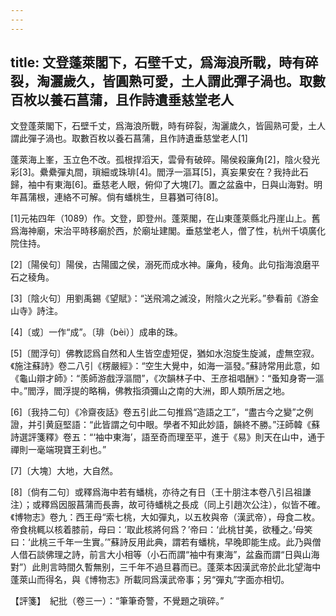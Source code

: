 ```yaml
---
---
---
```

title: 文登蓬萊閣下，石壁千丈，爲海浪所戰，時有碎裂，淘灑歲久，皆圓熟可愛，土人謂此彈子渦也。取數百枚以養石菖蒲，且作詩遺垂慈堂老人
---



文登蓬萊閣下，石壁千丈，爲海浪所戰，時有碎裂，淘灑歲久，皆圓熟可愛，土人謂此彈子渦也。取數百枚以養石菖蒲，且作詩遺垂慈堂老人[1]


蓬萊海上峯，玉立色不改。孤根捍滔天，雲骨有破碎。陽侯殺廉角[2]，陰火發光彩[3]。纍纍彈丸間，瑣細或珠琲[4]。閻浮一漚耳[5]，真妄果安在？我持此石歸，袖中有東海[6]。垂慈老人眼，俯仰了大塊[7]。置之盆盎中，日與山海對。明年菖蒲根，連絡不可解。倘有蟠桃生，旦暮猶可待[8]。

[1]元祐四年（1089）作。文登，即登州。蓬萊閣，在山東蓬萊縣北丹崖山上。舊爲海神廟，宋治平時移廟於西，於廟址建閣。垂慈堂老人，僧了性，杭州千頃廣化院住持。

[2]〔陽侯句〕陽侯，古陽國之侯，溺死而成水神。廉角，稜角。此句指海浪磨平石之稜角。

[3]〔陰火句〕用劉禹錫《望賦》：“送飛鴻之滅没，附陰火之光彩。”參看前《游金山寺》詩注。

[4]〔或〕一作“成”。〔琲（bèi）〕成串的珠。

[5]〔閻浮句〕佛教認爲自然和人生皆空虚短促，猶如水泡旋生旋滅，虚無空寂。《施注蘇詩》卷二八引《楞嚴經》：“空生大覺中，如海一漚發。”蘇詩常用此意，如《龜山辯才師》：“羨師游戲浮漚間”，《次韻林子中、王彦祖唱酬》：“蚤知身寄一漚中。”閻浮，閻浮提的略稱，佛教指須彌山之南的大洲，即人類所居之地。

[6]〔我持二句〕《冷齋夜話》卷五引此二句推爲“造語之工”，“盡古今之變”之例證，并引黄庭堅語：“此皆謂之句中眼。學者不知此妙語，韻終不勝。”汪師韓《蘇詩選評箋釋》卷五：“‘袖中東海’，語至奇而理至平，進于《易》則天在山中，通于禪則一毫端現寶王刹也。”

[7]〔大塊〕大地，大自然。

[8]〔倘有二句〕或釋爲海中若有蟠桃，亦待之有日（王十朋注本卷八引吕祖謙注）；或釋爲因服菖蒲而長壽，故可待蟠桃之長成（同上引趙次公注），似皆不確。《博物志》卷九：西王母“索七桃，大如彈丸，以五枚與帝（漢武帝），母食二枚。帝食桃輒以核着膝前，母曰：‘取此核將何爲？’帝曰：‘此桃甘美，欲種之。’母笑曰：‘此桃三千年一生實。’”蘇詩反用此典，謂若有蟠桃，早晚即能生成。此乃與僧人借石談佛理之詩，前言大小相等（小石而謂“袖中有東海”，盆盎而謂“日與山海對”）此則言時間久暫無别，三千年不過旦暮而已。蓬萊本因漢武帝於此北望海中蓬萊山而得名，與《博物志》所載同爲漢武帝事；另“彈丸”字面亦相切。

【評箋】　紀批（卷三一）：“筆筆奇警，不覺題之瑣碎。”